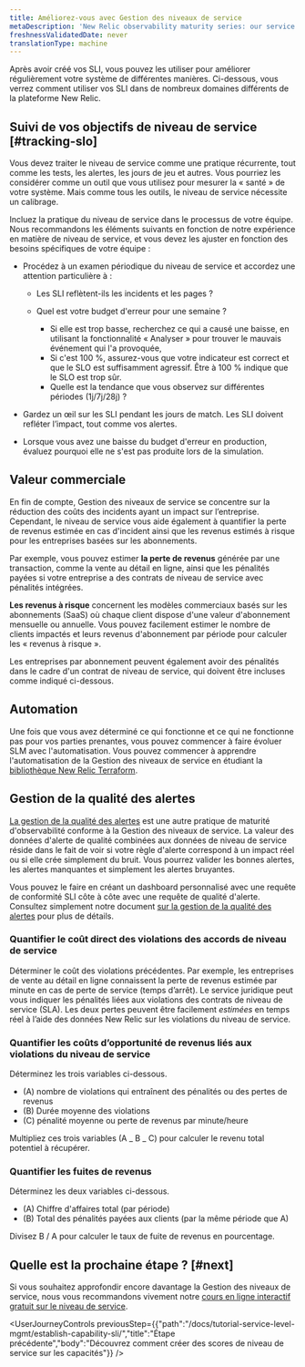 ```yaml
---
title: Améliorez-vous avec Gestion des niveaux de service
metaDescription: 'New Relic observability maturity series: our service level management guide shows you how to easily measure and communicate the overall health, performance, and quality of your digital products and services to all stakeholders.'
freshnessValidatedDate: never
translationType: machine
---
```


Après avoir créé vos SLI, vous pouvez les utiliser pour améliorer régulièrement votre système de différentes manières. Ci-dessous, vous verrez comment utiliser vos SLI dans de nombreux domaines différents de la plateforme New Relic.

## Suivi de vos objectifs de niveau de service [#tracking-slo]

Vous devez traiter le niveau de service comme une pratique récurrente, tout comme les tests, les alertes, les jours de jeu et autres. Vous pourriez les considérer comme un outil que vous utilisez pour mesurer la « santé » de votre système. Mais comme tous les outils, le niveau de service nécessite un calibrage.

Incluez la pratique du niveau de service dans le processus de votre équipe. Nous recommandons les éléments suivants en fonction de notre expérience en matière de niveau de service, et vous devez les ajuster en fonction des besoins spécifiques de votre équipe :

* Procédez à un examen périodique du niveau de service et accordez une attention particulière à :

  * Les SLI reflètent-ils les incidents et les pages ?

  * Quel est votre budget d&apos;erreur pour une semaine ?

    * Si elle est trop basse, recherchez ce qui a causé une baisse, en utilisant la fonctionnalité « Analyser » pour trouver le mauvais événement qui l&apos;a provoquée,
    * Si c&apos;est 100 %, assurez-vous que votre indicateur est correct et que le SLO est suffisamment agressif. Être à 100 % indique que le SLO est trop sûr.
    * Quelle est la tendance que vous observez sur différentes périodes (1j/7j/28j) ?

* Gardez un œil sur les SLI pendant les jours de match. Les SLI doivent refléter l’impact, tout comme vos alertes.

* Lorsque vous avez une baisse du budget d&apos;erreur en production, évaluez pourquoi elle ne s&apos;est pas produite lors de la simulation.

## Valeur commerciale

En fin de compte, Gestion des niveaux de service se concentre sur la réduction des coûts des incidents ayant un impact sur l’entreprise. Cependant, le niveau de service vous aide également à quantifier la perte de revenus estimée en cas d&apos;incident ainsi que les revenus estimés à risque pour les entreprises basées sur les abonnements.

Par exemple, vous pouvez estimer **la perte de revenus** générée par une transaction, comme la vente au détail en ligne, ainsi que les pénalités payées si votre entreprise a des contrats de niveau de service avec pénalités intégrées.

**Les revenus à risque** concernent les modèles commerciaux basés sur les abonnements (SaaS) où chaque client dispose d&apos;une valeur d&apos;abonnement mensuelle ou annuelle. Vous pouvez facilement estimer le nombre de clients impactés et leurs revenus d&apos;abonnement par période pour calculer les « revenus à risque ».

<Callout variant="tip">
  Les entreprises par abonnement peuvent également avoir des pénalités dans le cadre d&apos;un contrat de niveau de service, qui doivent être incluses comme indiqué ci-dessous.
</Callout>

## Automation

Une fois que vous avez déterminé ce qui fonctionne et ce qui ne fonctionne pas pour vos parties prenantes, vous pouvez commencer à faire évoluer SLM avec l&apos;automatisation. Vous pouvez commencer à apprendre l&apos;automatisation de la Gestion des niveaux de service en étudiant la [bibliothèque New Relic Terraform](https://registry.terraform.io/providers/newrelic/newrelic/latest/docs/resources/service_level).

## Gestion de la qualité des alertes

[La gestion de la qualité des alertes](/docs/tutorial-create-alerts/manage-alert-quality/) est une autre pratique de maturité d&apos;observabilité conforme à la Gestion des niveaux de service. La valeur des données d&apos;alerte de qualité combinées aux données de niveau de service réside dans le fait de voir si votre règle d&apos;alerte correspond à un impact réel ou si elle crée simplement du bruit. Vous pourrez valider les bonnes alertes, les alertes manquantes et simplement les alertes bruyantes.

Vous pouvez le faire en créant un dashboard personnalisé avec une requête de conformité SLI côte à côte avec une requête de qualité d&apos;alerte. Consultez simplement notre document [sur la gestion de la qualité des alertes](/docs/tutorial-create-alerts/manage-alert-quality/) pour plus de détails.

### Quantifier le coût direct des violations des accords de niveau de service

Déterminer le coût des violations précédentes. Par exemple, les entreprises de vente au détail en ligne connaissent la perte de revenus estimée par minute en cas de perte de service (temps d’arrêt). Le service juridique peut vous indiquer les pénalités liées aux violations des contrats de niveau de service (SLA). Les deux pertes peuvent être facilement *estimées* en temps réel à l’aide des données New Relic sur les violations du niveau de service.

### Quantifier les coûts d’opportunité de revenus liés aux violations du niveau de service

Déterminez les trois variables ci-dessous.

* (A) nombre de violations qui entraînent des pénalités ou des pertes de revenus
* (B) Durée moyenne des violations
* (C) pénalité moyenne ou perte de revenus par minute/heure

Multipliez ces trois variables (A \_ B \_ C) pour calculer le revenu total potentiel à récupérer.

### Quantifier les fuites de revenus

Déterminez les deux variables ci-dessous.

* (A) Chiffre d&apos;affaires total (par période)
* (B) Total des pénalités payées aux clients (par la même période que A)

Divisez B / A pour calculer le taux de fuite de revenus en pourcentage.

## Quelle est la prochaine étape ? [#next]

Si vous souhaitez approfondir encore davantage la Gestion des niveaux de service, nous vous recommandons vivement notre [cours en ligne interactif gratuit sur le niveau de service](https://learn.newrelic.com/self-paced-service-level-management-in-new-relic/1233749/scorm/3p40vqhz6d4f8).

<UserJourneyControls previousStep={{"path":"/docs/tutorial-service-level-mgmt/establish-capability-sli/","title":"Étape précédente","body":"Découvrez comment créer des scores de niveau de service sur les capacités"}} />